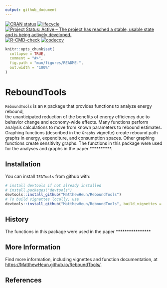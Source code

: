 ```yaml
---
output: github_document
---
```


<!-- README.md is generated from README.Rmd. Please edit README.Rmd -->
<!-- badges: start -->
[![CRAN status](https://www.r-pkg.org/badges/version/ReboundTools)](https://cran.r-project.org/package=ReboundTools)
[![lifecycle](https://img.shields.io/badge/lifecycle-experimental-orange.svg)](https://www.tidyverse.org/lifecycle/#experimental)
[![Project Status: Active – The project has reached a stable, usable state and is being actively developed.](https://www.repostatus.org/badges/latest/active.svg)](https://www.repostatus.org/#active)
[![R-CMD-check](https://github.com/MatthewHeun/ReboundTools/workflows/R-CMD-check/badge.svg)](https://github.com/MatthewHeun/ReboundTools/actions)
[![codecov](https://codecov.io/gh/MatthewHeun/ReboundTools/branch/main/graph/badge.svg?token=20kytlPnGF)](https://codecov.io/gh/MatthewHeun/ReboundTools)
<!-- badges: end -->


```r
knitr::opts_chunk$set(
  collapse = TRUE,
  comment = "#>",
  fig.path = "man/figures/README-",
  out.width = "100%"
)
```

# ReboundTools

`ReboundTools` is an `R` package that provides functions to analyze 
energy rebound,  
the unanticipated reduction 
of the benefits of energy efficiency 
due to behavior change and economy-wide effects.
Many functions perform analysis calculations to move from 
known parameters to rebound estimates.
Graphing functions (described in the `Graphs` vignette)
create rebound path graphs in 
energy, expenditure, and consumption spaces.
Other graphing functions create sensitivity graphs. 
The functions in this package were used for the 
analyses and graphs in the paper **********.

## Installation

<!-- You can install `ReboundTools` from CRAN with: -->

<!-- ```{r CRAN-installation, eval = FALSE} -->
<!-- install.packages("ReboundTools") -->
<!-- ``` -->

<!-- You can install a recent development version of `ReboundTools` from github with: -->
You can install `IEATools` from github with:

```r
# install devtools if not already installed
# install.packages("devtools")
devtools::install_github("MatthewHeun/ReboundTools")
# To build vignettes locally, use
devtools::install_github("MatthewHeun/ReboundTools", build_vignettes = TRUE)
```


## History

The functions in this package were used in the paper ****************


## More Information

Find more information, including vignettes and function documentation, at 
<https://MatthewHeun.github.io/ReboundTools/>.




## References
